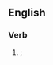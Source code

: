 {{also|giüen}}

==English==

===Verb===
{{head|en|verb form}}

# {{inflection of|en|giue||past|part}}; {{obsolete spelling of|en|given|nocap=1}}
